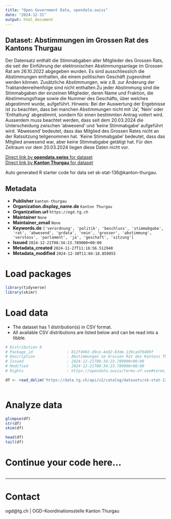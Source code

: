 ```yaml
---
title: "Open Government Data, opendata.swiss"
date: "2024-12-31"
output: html_document
---
```


## Dataset: Abstimmungen im Grossen Rat des Kantons Thurgau

Der Datensatz enthält die Stimmabgaben aller Mitglieder des Grossen Rats, die seit der Einführung der elektronischen Abstimmungsanlage im Grossen Rat am 26.10.2022 abgegeben wurden. Es sind ausschliesslich die Abstimmungen enthalten, die einem politischen Geschäft zugeordnet werden können. Zusätzliche Abstimmungen, wie z.B. zur Änderung der Traktandenreihenfolge sind nicht enthalten.Zu jeder Abstimmung sind die Stimmabgaben der einzelnen Mitglieder, deren Name und Fraktion, die Abstimmungsfrage sowie die Nummer des Geschäfts, über welches abgestimmt wurde, aufgeführt.
Hinweis:
Bei der Auswertung der Ergebnisse ist zu beachten, dass bei manchen Abstimmungen nicht mit 'Ja', 'Nein' oder 'Enthaltung' abgestimmt, sondern für einen bestimmten Antrag votiert wird. Ausserdem muss beachtet werden, dass seit dem 20.03.2024 die Unterscheidung zwischen 'abwesend' und 'keine Stimmabgabe' aufgeführt wird. 'Abwesend' bedeutet, dass das Mitglied des Grossen Rates nicht an der Ratssitzung teilgenommen hat. 'Keine Stimmabgabe' bedeutet, dass das Mitglied anwesend war, aber keine Stimmabgabe getätigt hat. Für den Zeitraum vor dem 20.03.2024 liegen diese Daten nicht vor.

[Direct link by **opendata.swiss** for dataset](https://opendata.swiss/de/dataset/abstimmungen-im-grossen-rat-des-kantons-thurgau)<br>
[Direct link by **Kanton Thurgau** for dataset](https://data.tg.ch/explore/dataset/sk-stat-136/)

Auto generated R starter code for data set sk-stat-136@kanton-thurgau.

## Metadata

- **Publisher** `kanton-thurgau`
- **Organization.display_name.de** `Kanton Thurgau`
- **Organization.url** `https://ogd.tg.ch`
- **Maintainer** `None`
- **Maintainer_email** `None`
- **Keywords.de** `['verordnung', 'politik', 'beschluss', 'stimmabgabe', 'rat', 'abwesend', 'grdata', 'nein', 'grosser', 'abstimmung', 'vorstoss', 'parlament', 'ja', 'geschaft', 'sitzung']`
- **Issued** `2024-12-21T08:34:23.789000+00:00`
- **Metadata_created** `2024-11-27T11:16:56.512940`
- **Metadata_modified** `2024-12-30T11:04:18.859055`


# Load packages

```r

library(tidyverse)
library(skimr)

```

# Load data

-   The dataset has 1 distribution(s) in CSV format.
-   All available CSV distributions are listed below and can be read into a tibble.

```r

# Distribution 0
# Package_id               : 812f4902-d9ce-4e82-83de-139cad70409f
# Description              : Abstimmungen im Grossen Rat des Kantons Thurgau (csv)
# Issued                   : 2024-12-21T08:34:23.789000+00:00
# Modified                 : 2024-12-21T08:34:23.789000+00:00
# Rights                   : https://opendata.swiss/terms-of-use#terms_by

df <- read_delim('https://data.tg.ch/api/v2/catalog/datasets/sk-stat-136/exports/csv?use_labels=true')



```

# Analyze data

```r

glimpse(df)
str(df)
skim(df)

head(df)
tail(df)

```

# Continue your code here...

```r

```

------------------------------------------------------------------------

# Contact

ogd@tg.ch | OGD-Koordinationsstelle Kanton Thurgau

